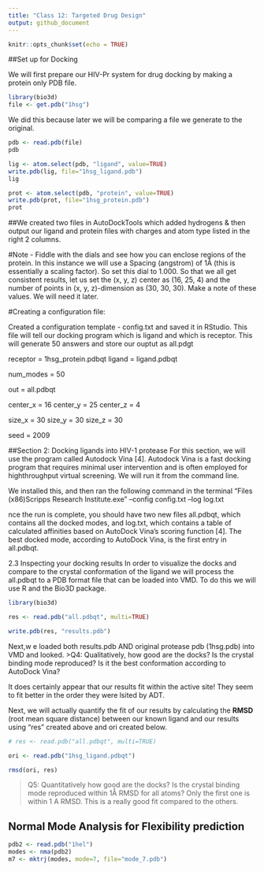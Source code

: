 ```yaml
---
title: "Class 12: Targeted Drug Design"
output: github_document
---
```


```r
knitr::opts_chunk$set(echo = TRUE)
```

##Set up for Docking

We will first prepare our HIV-Pr system for drug docking by making a protein only PDB file.

```r
library(bio3d)
file <- get.pdb("1hsg")
```

We did this because later we will be comparing a file we generate to the original.

```r
pdb <- read.pdb(file)
pdb
```


```r
lig <- atom.select(pdb, "ligand", value=TRUE)
write.pdb(lig, file="1hsg_ligand.pdb")
lig
```

```r
prot <- atom.select(pdb, "protein", value=TRUE)
write.pdb(prot, file="1hsg_protein.pdb")
prot
```

##We created two files in AutoDockTools which added hydrogens & then output our ligand and protein files with charges and atom type listed in the right 2 columns. 

#Note - Fiddle with the dials and see how you can enclose regions of the protein.
In this instance we will use a Spacing (angstrom) of 1Å (this is essentially a scaling factor). So
set this dial to 1.000. So that we all get consistent results, let us set the (x, y, z) center as (16,
25, 4) and the number of points in (x, y, z)-dimension as (30, 30, 30). Make a note of these
values. We will need it later. 

#Creating a configuration file:

Created a configuration template - config.txt and saved it in RStudio. This file will tell our docking program which is ligand and which is receptor. This will generate 50 answers and store our ouptut as all.pdgt

receptor = 1hsg_protein.pdbqt
ligand = ligand.pdbqt

num_modes = 50

out = all.pdbqt

center_x = 16
center_y = 25
center_z = 4

size_x = 30
size_y = 30
size_z = 30

seed = 2009

##Section 2: Docking ligands into HIV-1 protease
For this section, we will use the program called Autodock Vina [4]. Autodock Vina is a fast
docking program that requires minimal user intervention and is often employed for highthroughput virtual screening. We will run it from the command line.

We installed this, and then ran the following command in the terminal
"\Program Files (x86)\The Scripps Research Institute\Vina\vina.exe" --config config.txt --log log.txt

nce the run is complete, you should have two new files all.pdbqt, which contains all the
docked modes, and log.txt, which contains a table of calculated affinities based on AutoDock
Vina's scoring function [4]. The best docked mode, according to AutoDock Vina, is the first entry
in all.pdbqt.

2.3 Inspecting your docking results
In order to visualize the docks and compare to the crystal conformation of the ligand we will
process the all.pdbqt to a PDB format file that can be loaded into VMD. To do this we will use R
and the Bio3D package. 

```r
library(bio3d)

res <- read.pdb("all.pdbqt", multi=TRUE)

write.pdb(res, "results.pdb")

```

Next,w e loaded both results.pdb AND original protease pdb (1hsg.pdb) into VMD and looked.
>Q4: Qualitatively, how good are the docks? Is the crystal binding mode reproduced? Is it the
best conformation according to AutoDock Vina?

It does certainly appear that our results fit within the active site! They seem to fit better in the order they were lsited by ADT. 

Next, we will actually quantify the fit of our results by calculating the **RMSD** (root mean square distance) between our known ligand and our results using "res" created above and ori created below.



```r
# res <- read.pdb("all.pdbqt", multi=TRUE)

ori <- read.pdb("1hsg_ligand.pdbqt")

rmsd(ori, res)

```

>Q5: Quantitatively how good are the docks? Is the crystal binding mode reproduced within 1Å RMSD for all atoms? 
Only the first one is within 1 A RMSD. This is a really good fit compared to the others.



## Normal Mode Analysis for Flexibility prediction

```r
pdb2 <- read.pdb("1hel")
modes <- nma(pdb2)
m7 <- mktrj(modes, mode=7, file="mode_7.pdb")
```


